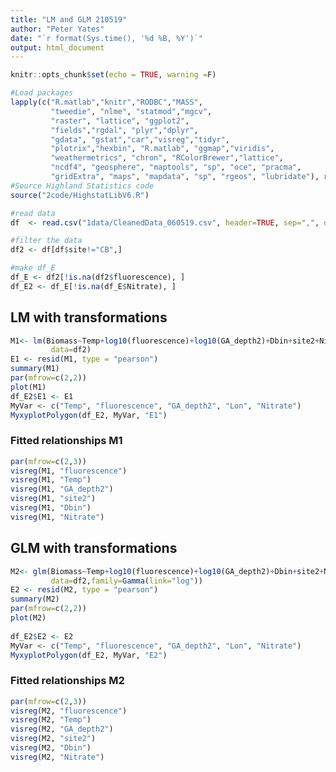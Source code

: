 ```yaml
---
title: "LM and GLM 210519"
author: "Peter Yates"
date: "`r format(Sys.time(), '%d %B, %Y')`"
output: html_document
---
```


```r
knitr::opts_chunk$set(echo = TRUE, warning =F)
```

```r
#Load packages
lapply(c("R.matlab","knitr","RODBC","MASS", 
         "tweedie", "nlme", "statmod","mgcv", 
         "raster", "lattice", "ggplot2",
         "fields","rgdal", "plyr","dplyr",
         "gdata", "gstat","car","visreg","tidyr",
         "plotrix","hexbin", "R.matlab", "ggmap","viridis",
         "weathermetrics", "chron", "RColorBrewer","lattice",
         "ncdf4", "geosphere", "maptools", "sp", "oce", "pracma",
         "gridExtra", "maps", "mapdata", "sp", "rgeos", "lubridate"), require, character.only = TRUE)
#Source Highland Statistics code
source("2code/HighstatLibV6.R")

#read data
df	<- read.csv("1data/CleanedData_060519.csv", header=TRUE, sep=",", dec=".", fill=TRUE)
```

```r
#filter the data
df2 <- df[df$site!="CB",]

#make df_E
df_E <- df2[!is.na(df2$fluorescence), ] 
df_E2 <- df_E[!is.na(df_E$Nitrate), ]
```

## LM with transformations
```r
M1<- lm(Biomass~Temp+log10(fluorescence)+log10(GA_depth2)+Dbin+site2+Nitrate,
         data=df2)
E1 <- resid(M1, type = "pearson")
summary(M1)
par(mfrow=c(2,2))
plot(M1)
df_E2$E1 <- E1
MyVar <- c("Temp", "fluorescence", "GA_depth2", "Lon", "Nitrate")
MyxyplotPolygon(df_E2, MyVar, "E1")
```

### Fitted relationships M1

```r
par(mfrow=c(2,3))
visreg(M1, "fluorescence")
visreg(M1, "Temp")
visreg(M1, "GA_depth2")
visreg(M1, "site2")
visreg(M1, "Dbin")
visreg(M1, "Nitrate")
```

## GLM with transformations
```r
M2<- glm(Biomass~Temp+log10(fluorescence)+log10(GA_depth2)+Dbin+site2+Nitrate,
         data=df2,family=Gamma(link="log"))
E2 <- resid(M2, type = "pearson")
summary(M2)
par(mfrow=c(2,2))
plot(M2)
 
df_E2$E2 <- E2
MyVar <- c("Temp", "fluorescence", "GA_depth2", "Lon", "Nitrate")
MyxyplotPolygon(df_E2, MyVar, "E2")
```

### Fitted relationships M2

```r
par(mfrow=c(2,3))
visreg(M2, "fluorescence")
visreg(M2, "Temp")
visreg(M2, "GA_depth2")
visreg(M2, "site2")
visreg(M2, "Dbin")
visreg(M2, "Nitrate")
```


